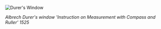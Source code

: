 ![Durer's Window](/images/week01/durers-window.jpg)

_Albrech Durer's window 'Instruction on Measurement with Compass and Ruller' 1525_
